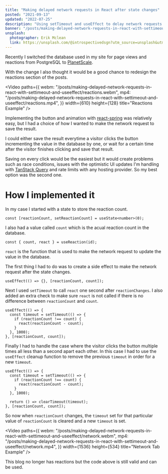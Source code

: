 ```yaml
---
title: "Making delayed network requests in React after state changes"
posted: "2021-09-13"
updated: "2022-07-25"
description: "Using setTimeout and useEffect to delay network requests after state changes"
banner: "/posts/making-delayed-network-requests-in-react-with-settimeout-and-useeffect/banner.png"
unsplash:
  photographer: Erik Mclean
  link: https://unsplash.com/@introspectivedsgn?utm_source=unsplash&utm_medium=referral&utm_content=creditCopyText
---
```


Recently I switched the database used in my site for page views and reactions from PostgreSQL to [PlanetScale](https://planetscale.com/).

With the change I also thought it would be a good chance to redesign the reactions section of the posts.

<Video
  paths={{
    webm: "/posts/making-delayed-network-requests-in-react-with-settimeout-and-useeffect/reactions.webm",
    mp4: "/posts/making-delayed-network-requests-in-react-with-settimeout-and-useeffect/reactions.mp4",
  }}
  width={610}
  height={128}
  title="Reactions Example"
/>

Implementing the button and animation with [react-spring](https://react-spring.io/) was relatively easy, but I had a choice of how I wanted to make the network request to save the result.

I could either save the result everytime a visitor clicks the button incrementing the value in the database by one, or wait for a certain time after the visitor finishes clicking and save that result.

Saving on every click would be the easiest but it would create problems such as race conditions, issues with the optimistic UI updates I'm handling with [TanStack Query](https://tanstack.com/query/v4) and rate limits with any hosting provider. So my best option was the second one.

# How I implemented it

In my case I started with a state to store the reaction count.

```tsx
const [reactionCount, setReactionCount] = useState<number>(0);
```

I also had a value called `count` which is the acual reaction count in the database.

```tsx
const { count, react } = useReaction(id);
```

`react` is the function that is used to make the network request to update the value in the database.

The first thing I had to do was to create a side effect to make the network request after the state changes.

```tsx
useEffect(() => {}, [reactionCount, count]);
```

Next I used `setTimeout` to call `react` one second after `reactionChanges`. I also added an extra check to make sure `react` is not called if there is no difference between `reactionCount` and `count`.

```tsx focus=2:6
useEffect(() => {
  const timeout = setTimeout(() => {
    if (reactionCount !== count) {
      react(reactionCount - count);
    }
  }, 1000);
}, [reactionCount, count]);
```

Finally I had to handle the case where the visitor clicks the button multiple times all less than a second apart each other. In this case I had to use the `useEffect` cleanup function to remove the previous `timeout` in order for a new `timeout`.

```tsx focus=8
useEffect(() => {
  const timeout = setTimeout(() => {
    if (reactionCount !== count) {
      react(reactionCount - count);
    }
  }, 1000);

  return () => clearTimeout(timeout);
}, [reactionCount, count]);
```

So now when `reactionCount` changes, the `timeout` set for that particular value of `reactionCount` is cleared and a new `timeout` is set.

<Video
  paths={{
    webm: "/posts/making-delayed-network-requests-in-react-with-settimeout-and-useeffect/network.webm",
    mp4: "/posts/making-delayed-network-requests-in-react-with-settimeout-and-useeffect/network.mp4",
  }}
  width={1536}
  height={534}
  title="Network Tab Example"
/>

<SpecialBlock type="info">
  This blog no longer has reactions but the code above is still valid and can be
  used.
</SpecialBlock>
